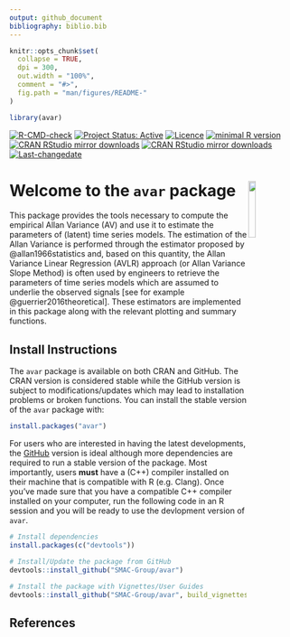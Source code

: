```yaml
---
output: github_document
bibliography: biblio.bib
---
```

<!-- README.md is generated from README.Rmd. Please edit that file -->

```r
knitr::opts_chunk$set(
  collapse = TRUE,
  dpi = 300,
  out.width = "100%",
  comment = "#>",
  fig.path = "man/figures/README-"
)

library(avar)
```
[![R-CMD-check](https://github.com/SMAC-Group/avar/actions/workflows/R-CMD-check.yaml/badge.svg)](https://github.com/SMAC-Group/avar/actions/workflows/R-CMD-check.yaml)
[![Project Status: Active](https://www.repostatus.org/badges/latest/active.svg)](https://www.repostatus.org/#active/)
[![Licence](https://img.shields.io/badge/licence-AGPL--3.0-blue.svg)](https://opensource.org/licenses/AGPL-3.0)
[![minimal R version](https://img.shields.io/badge/R%3E%3D-3.4.0-6666ff.svg)](https://cran.r-project.org/)
[![CRAN RStudio mirror downloads](https://cranlogs.r-pkg.org/badges/avar)](https://www.r-pkg.org/pkg/avar)
[![CRAN RStudio mirror downloads](https://cranlogs.r-pkg.org/badges/grand-total/avar)](http://www.r-pkg.org/pkg/avar)
[![Last-changedate](https://img.shields.io/badge/last%20change-`r gsub('-', '--', Sys.Date())`-yellowgreen.svg)](https://github.com/SMAC-Group/avar)


# Welcome to the `avar` package <a href="https://smac-group.com/"><img src="man/figures/logo.png" align="right" style="width: 16%; height: 16%"/></a>

This package provides the tools necessary to compute the empirical Allan Variance (AV) and use it to estimate the parameters of (latent) time series models. The estimation of the Allan Variance is performed through the estimator proposed by @allan1966statistics and, based on this quantity, the Allan Variance Linear Regression (AVLR) approach (or Allan Variance Slope Method) is often used by engineers to retrieve the parameters of time series models which are assumed to underlie the observed signals [see for example @guerrier2016theoretical]. These estimators are implemented in this package along with the relevant plotting and summary functions.


## Install Instructions

The `avar` package is available on both CRAN and GitHub. The CRAN version is considered stable while the GitHub version is subject to modifications/updates which may lead to installation problems or broken functions. You can install the stable version of the `avar` package with:

```r
install.packages("avar")
```

For users who are interested in having the latest developments, the [GitHub](https://github.com/SMAC-Group/avar) version is ideal although more dependencies are required to run a stable version of the package. Most importantly, users **must** have a (C++) compiler installed on their machine that is compatible with R (e.g. Clang). Once you've made sure that you have a compatible C++ compiler installed on your computer, run the following code in an R session and you will be ready to use the devlopment version of `avar`.

```r
# Install dependencies
install.packages(c("devtools"))

# Install/Update the package from GitHub
devtools::install_github("SMAC-Group/avar")

# Install the package with Vignettes/User Guides 
devtools::install_github("SMAC-Group/avar", build_vignettes = TRUE)
```

## References
